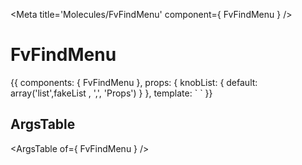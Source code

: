 
<Meta title='Molecules/FvFindMenu' component={ FvFindMenu } />

# FvFindMenu

<Canvas>
  <Story name='Common' height='150px'>
    {{
      components: { FvFindMenu },
      props: {
        knobList: {
          default: array('list',fakeList , ',', 'Props')
        }
      },
      template: `<FvFindMenu
        :list='knobList'
      >
      </FvFindMenu>`
    }}
  </Story>
</Canvas>

## ArgsTable

<ArgsTable of={ FvFindMenu } />

